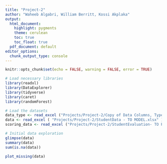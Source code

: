 ```yaml
---
title: "Project-2"
author: "Waheeb Algabri, William Berritt, Kossi Akplaka"
output:
  html_document:
    highlight: pygments
    theme: cerulean
    toc: true
    toc_float: true
  pdf_document: default
editor_options: 
  chunk_output_type: console
---
```


```r
knitr::opts_chunk$set(echo = FALSE, warning = FALSE, error = TRUE)
```

```r
# Load necessary libraries
library(readxl)
library(DataExplorer)
library(tidyverse)
library(caret)
library(randomForest)

```


```r
# Load the datasets
data_type <- read_excel ("Projects/Project-2/Copy of Data Columns, Types.xlsx")
data <- read_excel ( "Projects/Project-2/StudentData - TO MODEL.xlsx" )
scoring_data <- read_excel ("Projects/Project-2/StudentEvaluation- TO PREDICT.xlsx" )
```

```r
# Initial data exploration
glimpse(data)
summary(data)
sum(is.na(data))
```


```r
plot_missing(data)
```


